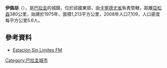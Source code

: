 '''伊佩胡'''（{{lang-es|Ypejhú}}），是[[巴拉圭|巴拉圭]]的城鎮，位於該國東部，由[[卡寧德尤省|卡寧德尤省]]負責管轄，距離[[亞松森|亞松森]]380公里，始建於1975年，面積1,213平方公里，2008年人口7,109，人口密度每平方公里5.6人。

{{Coord|23|53|S|55|26|W|display=title}}

==參考資料==
*[http://www.esinlimites.com/ Estación Sin Limites FM] {{Wayback|url=http://www.esinlimites.com/ |date=20190810165803 }}

{{Paraguay-geo-stub}}
[[Category:巴拉圭城市|Category:巴拉圭城市]]
